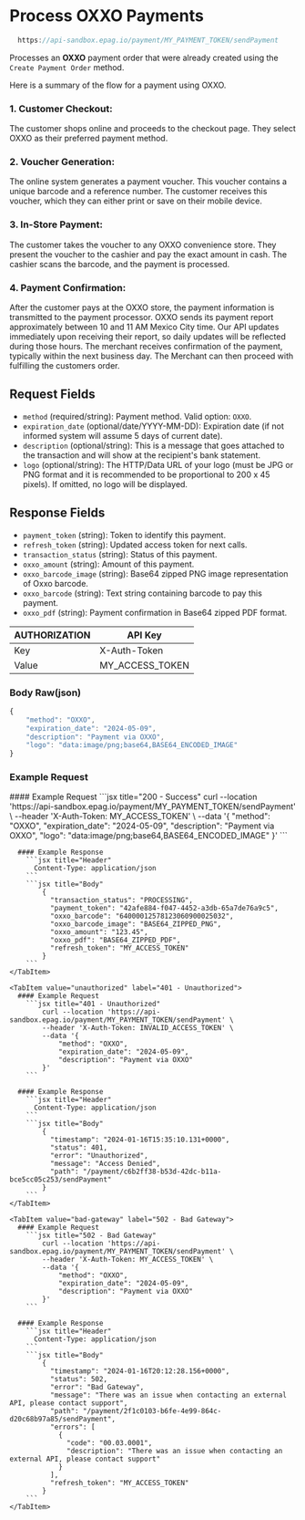 
# Process OXXO Payments

```jsx
  https://api-sandbox.epag.io/payment/MY_PAYMENT_TOKEN/sendPayment
```

Processes an **OXXO** payment order that were already created using the `Create Payment Order` method.

Here is a summary of the flow for a payment using OXXO.

### 1. Customer Checkout:
The customer shops online and proceeds to the checkout page.
They select OXXO as their preferred payment method.

### 2. Voucher Generation:
The online system generates a payment voucher. This voucher contains a unique barcode and a reference number.
The customer receives this voucher, which they can either print or save on their mobile device.

### 3. In-Store Payment:
The customer takes the voucher to any OXXO convenience store.
They present the voucher to the cashier and pay the exact amount in cash.
The cashier scans the barcode, and the payment is processed.

### 4. Payment Confirmation:
After the customer pays at the OXXO store, the payment information is transmitted to the payment processor. OXXO sends its payment report approximately between 10 and 11 AM Mexico City time. Our API updates immediately upon receiving their report, so daily updates will be reflected during those hours.
The merchant receives confirmation of the payment, typically within the next business day.
The Merchant can then proceed with fulfilling the customers order.

## Request Fields

- `method` (required/string): Payment method. Valid option: `OXXO`.
- `expiration_date` (optional/date/YYYY-MM-DD): Expiration date (if not informed system will assume 5 days of current date).
- `description` (optional/string): This is a message that goes attached to the transaction and will show at the recipient's bank statement.
- `logo` (optional/string): The HTTP/Data URL of your logo (must be JPG or PNG format and it is recommended to be proportional to 200 x 45 pixels). If omitted, no logo will be displayed.

## Response Fields

- `payment_token` (string): Token to identify this payment.
- `refresh_token` (string): Updated access token for next calls.
- `transaction_status` (string): Status of this payment.
- `oxxo_amount` (string): Amount of this payment.
- `oxxo_barcode_image` (string): Base64 zipped PNG image representation of Oxxo barcode.
- `oxxo_barcode` (string): Text string containing barcode to pay this payment.
- `oxxo_pdf` (string): Payment confirmation in Base64 zipped PDF format.

| AUTHORIZATION | API Key         | 
| ------------- | --------------- |
| Key           | X-Auth-Token    |
| Value         | MY_ACCESS_TOKEN |

### Body Raw(json)

```jsx title="json"
{
    "method": "OXXO",
    "expiration_date": "2024-05-09",
    "description": "Payment via OXXO",
    "logo": "data:image/png;base64,BASE64_ENCODED_IMAGE"
}
```

### Example Request

<Tabs>

  <TabItem value="success" label="200 - Success">
      #### Example Request
        ```jsx title="200 - Success"
            curl --location 'https://api-sandbox.epag.io/payment/MY_PAYMENT_TOKEN/sendPayment' \
            --header 'X-Auth-Token: MY_ACCESS_TOKEN' \
            --data '{
                "method": "OXXO",
                "expiration_date": "2024-05-09",
                "description": "Payment via OXXO",
                "logo": "data:image/png;base64,BASE64_ENCODED_IMAGE"
            }'
        ```

      #### Example Response
        ```jsx title="Header"
          Content-Type: application/json
        ```  
        ```jsx title="Body"
            {
              "transaction_status": "PROCESSING",
              "payment_token": "42afe884-f047-4452-a3db-65a7de76a9c5",
              "oxxo_barcode": "64000012578123060900025032",
              "oxxo_barcode_image": "BASE64_ZIPPED_PNG",
              "oxxo_amount": "123.45",
              "oxxo_pdf": "BASE64_ZIPPED_PDF",
              "refresh_token": "MY_ACCESS_TOKEN"
            }
        ```
    </TabItem>

    <TabItem value="unauthorized" label="401 - Unauthorized">
      #### Example Request
        ```jsx title="401 - Unauthorized"
            curl --location 'https://api-sandbox.epag.io/payment/MY_PAYMENT_TOKEN/sendPayment' \
            --header 'X-Auth-Token: INVALID_ACCESS_TOKEN' \
            --data '{
                "method": "OXXO",
                "expiration_date": "2024-05-09",
                "description": "Payment via OXXO"
            }'
        ```

      #### Example Response
        ```jsx title="Header"
          Content-Type: application/json
        ```  
        ```jsx title="Body"
            {
              "timestamp": "2024-01-16T15:35:10.131+0000",
              "status": 401,
              "error": "Unauthorized",
              "message": "Access Denied",
              "path": "/payment/c6b2ff38-b53d-42dc-b11a-bce5cc05c253/sendPayment"
            }
        ```
    </TabItem>

    <TabItem value="bad-gateway" label="502 - Bad Gateway">
      #### Example Request
        ```jsx title="502 - Bad Gateway"
            curl --location 'https://api-sandbox.epag.io/payment/MY_PAYMENT_TOKEN/sendPayment' \
            --header 'X-Auth-Token: MY_ACCESS_TOKEN' \
            --data '{
                "method": "OXXO",
                "expiration_date": "2024-05-09",
                "description": "Payment via OXXO"
            }'
        ```

      #### Example Response
        ```jsx title="Header"
          Content-Type: application/json
        ```  
        ```jsx title="Body"
            {
              "timestamp": "2024-01-16T20:12:28.156+0000",
              "status": 502,
              "error": "Bad Gateway",
              "message": "There was an issue when contacting an external API, please contact support",
              "path": "/payment/2f1c0103-b6fe-4e99-864c-d20c68b97a85/sendPayment",
              "errors": [
                {
                  "code": "00.03.0001",
                  "description": "There was an issue when contacting an external API, please contact support"
                }
              ],
              "refresh_token": "MY_ACCESS_TOKEN"
            }
        ```
    </TabItem>
    
</Tabs>